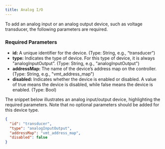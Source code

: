 ```yaml
---
title: Analog I/O
---
```


To add an analog input or an analog output device, such as voltage transducer, the following parameters are required.

### Required Parameters

- **id:** A unique identifier for the device. (Type: String, e.g., “transducer”)
- **type:** Indicates the type of device. For this type of device, it is always "analogInputOutput". (Type: String, e.g., "analogInputOutput")
- **addressMap:** The name of the device’s address map on the controller. (Type: String, e.g., "vmt_address_map")
- **disabled:** Indicates whether the device is enabled or disabled. A value of true means the device is disabled, while false means the device is enabled. (Type: Bool)

The snippet below illustrates an analog input/output device, highlighting the required parameters. Note that no optional parameters should be added for this device type.

```json
{
  "id": "transducer",
  "type": "analogInputOutput",
  "addressMap": "vmt_address_map",
  "disabled": false
}
```